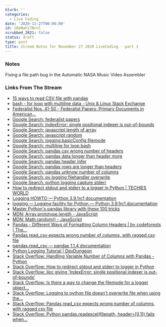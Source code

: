 ```yaml
---
blurb: ''
categories:
  - Live Coding
date: '2020-11-27T00:00:00'
id: 20eNahj7Ncnl
scrubbed_2021: false
status: draft
type: post
title: Stream Notes for November 27 2020 LiveCoding - part 1
---
```


### Notes

Fixing a file path bug in the Automatic NASA Music Video Assembler

### Links From The Stream


- [15 ways to read CSV file with pandas](https://www.listendata.com/2019/06/pandas-read-csv.html)
- [bash - for loop with multiline data - Unix & Linux Stack Exchange](https://unix.stackexchange.com/questions/53940/for-loop-with-multiline-data)
- [Federalist Nos. 41-50 - Federalist Papers: Primary Documents in American...](https://guides.loc.gov/federalist-papers/text-41-50)
- [Google Search: federalist papers](https://www.google.com/search?client=safari&rls=en&q=federalist+papers&ie=UTF-8&oe=UTF-8)
- [Google Search: IndexError: single positional indexer is out-of-bounds](https://www.google.com/search?client=safari&rls=en&q=IndexError:+single+positional+indexer+is+out-of-bounds&ie=UTF-8&oe=UTF-8)
- [Google Search: javascript length of array](https://www.google.com/search?client=safari&rls=en&q=javascript+length+of+array&ie=UTF-8&oe=UTF-8)
- [Google Search: javascript random](https://www.google.com/search?client=safari&rls=en&q=javascript+random&ie=UTF-8&oe=UTF-8)
- [Google Search: logging.basicConfig filemode](https://www.google.com/search?client=safari&rls=en&q=logging.basicConfig+filemode&ie=UTF-8&oe=UTF-8)
- [Google Search: multiline for loop bash](https://www.google.com/search?client=safari&rls=en&q=multiline+for+loop+bash&ie=UTF-8&oe=UTF-8)
- [Google Search: pandas csv wrong number of headers](https://www.google.com/search?client=safari&rls=en&q=pandas+csv+wrong+number+of+headers&ie=UTF-8&oe=UTF-8)
- [Google Search: pandas data longer than header more](https://www.google.com/search?client=safari&rls=en&q=pandas+data+longer+than+header+more&ie=UTF-8&oe=UTF-8)
- [Google Search: pandas header infer](https://www.google.com/search?client=safari&rls=en&q=pandas+header+infer&ie=UTF-8&oe=UTF-8)
- [Google Search: pandas rows are longer than headers](https://www.google.com/search?client=safari&rls=en&q=pandas+rows+are+longer+than+headers&ie=UTF-8&oe=UTF-8)
- [Google Search: pandas unknow number of columns](https://www.google.com/search?client=safari&rls=en&q=pandas+unknow+number+of+columns&ie=UTF-8&oe=UTF-8)
- [Google Search: py logging filehandler overwrite](https://www.google.com/search?client=safari&rls=en&q=py+logging+filehandler+overwrite&ie=UTF-8&oe=UTF-8)
- [Google Search: python logging capture stderr](https://www.google.com/search?client=safari&rls=en&q=python+logging+capture+stderr&ie=UTF-8&oe=UTF-8)
- [How to redirect stdout and stderr to a logger in Python | TECHIES WORLD](http://techies-world.com/how-to-redirect-stdout-and-stderr-to-a-logger-in-python/)
- [Logging HOWTO — Python 3.9.1rc1 documentation](https://docs.python.org/3/howto/logging.html)
- [logging — Logging facility for Python — Python 3.9.1rc1 documentation](https://docs.python.org/3/library/logging.html)
- [Master Python's pandas library with these 100 tricks](https://www.dataschool.io/python-pandas-tips-and-tricks/)
- [MDN: Array.prototype.length - JavaScript](https://developer.mozilla.org/en-US/docs/Web/JavaScript/Reference/Global_Objects/Array/length)
- [MDN: Math.random() - JavaScript](https://developer.mozilla.org/en-US/docs/Web/JavaScript/Reference/Global_Objects/Math/random)
- [Pandas - Different Ways of Formatting Column Headers | by codeforests | The...](https://medium.com/swlh/pandas-different-ways-of-formatting-column-headers-aec6889d1881)
- [Pandas read_csv expects wrong number of columns, with ragged csv file](https://www.xspdf.com/resolution/57515546.html)
- [pandas.read_csv — pandas 1.1.4 documentation](https://pandas.pydata.org/pandas-docs/stable/reference/api/pandas.read_csv.html)
- [Python Logging Tutorial | DevDungeon](https://www.devdungeon.com/content/python-logging-tutorial)
- [Stack Overflow: Handling Variable Number of Columns with Pandas - Python](https://stackoverflow.com/questions/15242746/handling-variable-number-of-columns-with-pandas-python)
- [Stack Overflow: How to redirect stdout and stderr to logger in Python](https://stackoverflow.com/questions/19425736/how-to-redirect-stdout-and-stderr-to-logger-in-python)
- [Stack Overflow: iloc giving 'IndexError: single positional indexer is out-of-bounds'](https://stackoverflow.com/questions/42739327/iloc-giving-indexerror-single-positional-indexer-is-out-of-bounds)
- [Stack Overflow: Is there a way to change the filemode for a logger object...](https://stackoverflow.com/questions/29087297/is-there-a-way-to-change-the-filemode-for-a-logger-object-that-is-not-configured/29087645)
- [Stack Overflow: Logging to python file doesn't overwrite file when using the...](https://stackoverflow.com/questions/38409450/logging-to-python-file-doesnt-overwrite-file-when-using-the-mode-w-argument-t)
- [Stack Overflow: Pandas read_csv expects wrong number of columns, with ragged csv file](https://stackoverflow.com/questions/20154303/pandas-read-csv-expects-wrong-number-of-columns-with-ragged-csv-file)
- [Stack Overflow: Python pandas.readexcel(filepath, header=[0,1]) fails when...](https://stackoverflow.com/questions/53542748/python-pandas-readexcelfilepath-header-0-1-fails-when-row-3-has-data-longer)
